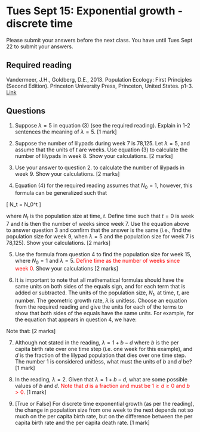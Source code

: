 # Tues Sept 15: Exponential growth - discrete time

Please submit your answers before the next class. You have until Tues Sept 22 to submit your answers.

## Required reading
Vandermeer, J.H., Goldberg, D.E., 2013. Population Ecology: First Principles (Second Edition). Princeton University Press, Princeton, United States. p1-3. [Link](https://ebookcentral-proquest-com.qe2a-proxy.mun.ca/lib/mun/detail.action?docID=1205619)

## Questions

1. Suppose $\lambda = 5$ in equation (3) (see the required reading). Explain in 1-2 sentences the meaning of $\lambda = 5$. [1 mark]

2. Suppose the number of lilypads during week 7 is 78,125. Let $\lambda = 5$, and assume that the units of $t$ are weeks. Use equation (3) to calculate the number of lilypads in week 8. Show your calculations. [2 marks]

3. Use your answer to question 2. to calculate the number of lilypads in week 9. Show your calculations. [2 marks]

4. Equation (4) for the required reading assumes that $N_0=1$, however, this formula can be generalized such that

\[
N_t = N_0\lambda^t
\]

where $N_t$ is the population size at time, $t$. Define time such that $t=0$ is week 7 and $t$ is then the number of weeks since week 7. Use the equation above to answer question 3 and confirm that the answer is the same (i.e., find the population size for week 9, when $\lambda=5$ and the population size for week 7 is 78,125). Show your calculations. [2 marks]

5. Use the formula from question 4 to find the population size for week 15, where $N_0=1$ and $\lambda=5$. <span style="color: red;">Define time as the number of weeks since week 0</span>. Show your calculations [2 marks]

6. It is important to note that all mathematical formulas should have the same units on both sides of the equals sign, and for each term that is added or subtracted. The units of the population size, $N_t$, at time, $t$, are number. The geometric growth rate, $\lambda$ is unitless. Choose an equation from the required reading and give the units for each of the terms to show that both sides of the equals have the same units. For example, for the equation that appears in question 4, we have:

\begin{eqnarray*}
N_t & = & N_0 \lambda^t \\
\left(\mbox{number}\right)& =&(\mbox{number}) (\mbox{unitless})^{weeks}\\
\left(\mbox{number}\right)& =& \left(\mbox{number}\right)\\
\end{eqnarray*}

Note that:
\begin{eqnarray*}
(\mbox{unitless}) \times (\mbox{quantity with units}) & = & (\mbox{quantity with units}) \\ (\mbox{unitless})^{(\mbox{quantity})}& =& (\mbox{unitless})
\end{eqnarray*}
[2 marks]

7. Although not stated in the reading, $\lambda = 1 + b - d$ where $b$ is the per capita birth rate over one time step (i.e. one week for this example), and $d$ is the fraction of the lilypad population that dies over one time step. The number 1 is considered unitless, what must the units of $b$ and $d$ be? [1 mark]

8. In the reading, $\lambda = 2$. Given that $\lambda = 1 + b - d$, what are some possible values of $b$ and $d$. <span style="color: red;">Note that $d$ is a fraction and must be $1 \geq d \geq 0$ and $b>0$.</span> [1 mark]

9. [True or False] For discrete time exponential growth (as per the reading), the change in population size from one week to the next depends not so much on the per capita birth rate, but on the difference between the per capita birth rate and the per capita death rate. [1 mark]
